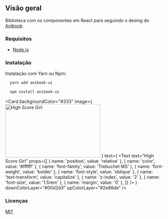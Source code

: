
<Meta title="Guia|Instalação" />

## Visão geral

Biblioteca com os componentes em React para seguindo o desing do [Anibook](htpps://anibook.com.br).

### Requisitos

- [Node.js](https://nodejs.org/en/)

### Instalação

Instalação com Yarn ou Npm:

```bash
  yarn add anibook-ui
```

```bash
  npm install anibook-ui
```

<Card
  backgroundColor="#333"
  image={
    <Image
      alt="High Score Girl"
      src="https://i.ibb.co/jR4rRqK/oono.png"
      height="170px"
      margin="0 0 15px"
      width="302px"
      shadow="0 10px 20px rgba(0, 0, 0, 0.4)"
      transform="scale(1.1)"
      transition="1s"
      zIndex={2}
    />
  }
  text={
    <Text
      text="High Score Girl"
      props={[
        { name: 'position', value: 'relative' },
        { name: 'color', value: '#ffffff' },
        { name: 'font-family', value: 'Trebuchet MS' },
        { name: 'font-weight', value: 'bolder' },
        { name: 'font-style', value: 'oblique' },
        { name: 'text-transform', value: 'capitalize' },
        { name: 'z-index', value: '2' },
        { name: 'font-size', value: '1.5rem' },
        { name: 'margin', value: '0' },
      ]}
    />
  }
  downColorLayer="#00d2d3"
  upColorLayer="#2e86de"
/>

### Licenças

[MIT](https://github.com/Bruce2107/anibook-ui/blob/master/LICENSE)
